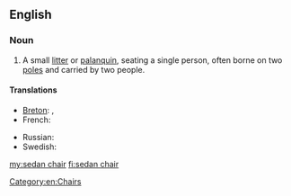 ==English==

===Noun===
{{en-noun|sg=[[sedan]] [[chair]]}}

# A small [[litter]] or [[palanquin]], seating a single person, often borne on two [[pole]]s and carried by two people.

====Translations====
{{trans-top}}
* [[Breton]]: {{t+|br|kador-doug|f}}, {{t+|br|kador-bortez|f}}
* French: {{t+|fr|chaise à porteurs|f}}
{{trans-mid}}
* Russian: {{t|ru|портшез|m|sc=Cyrl|tr=portšěz}}
* Swedish: {{t|sv|bärstol|c}}
{{trans-bottom}}

[[Category:en:Chairs]]

[[my:sedan chair]]
[[fi:sedan chair]]